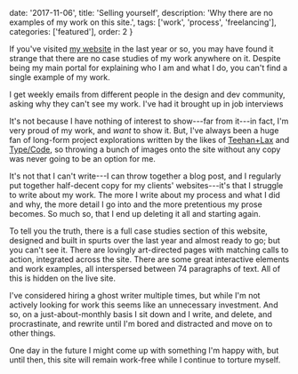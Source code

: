   date: '2017-11-06',
  title: 'Selling yourself',
  description: 'Why there are no examples of my work on this site.',
  tags: ['work', 'process', 'freelancing'],
  categories: ['featured'],
  order: 2
}

If you've visited [my website](https://molovo.co) in the last year or so, you may have found it strange that there are no case studies of my work anywhere on it. Despite being my main portal for explaining who I am and what I do, you can't find a single example of my work.

I get weekly emails from different people in the design and dev community, asking why they can't see my work. I've had it brought up in job interviews

It's not because I have nothing of interest to show---far from it---in fact, I'm very proud of my work, and _want_ to show it. But, I've always been a huge fan of long-form project explorations written by the likes of [Teehan+Lax](https://teehanlax.com/story/medium/) and [Type/Code](https://typecode.com/mit-media-lab/), so throwing a bunch of images onto the site without any copy was never going to be an option for me.

It's not that I can't write---I can throw together a blog post, and I regularly put together half-decent copy for my clients' websites---it's that I struggle to write about my work. The more I write about my process and what I did and why, the more detail I go into and the more pretentious my prose becomes. So much so, that I end up deleting it all and starting again.

To tell you the truth, there is a full case studies section of this website, designed and built in spurts over the last year and almost ready to go; but you can't see it. There are lovingly art-directed pages with matching calls to action, integrated across the site. There are some great interactive elements and work examples, all interspersed between 74 paragraphs of text. All of this is hidden on the live site.

I've considered hiring a ghost writer multiple times, but while I'm not actively looking for work this seems like an unnecessary investment. And so, on a just-about-monthly basis I sit down and I write, and delete, and procrastinate, and rewrite until I'm bored and distracted and move on to other things.

One day in the future I might come up with something I'm happy with, but until then, this site will remain work-free while I continue to torture myself.
